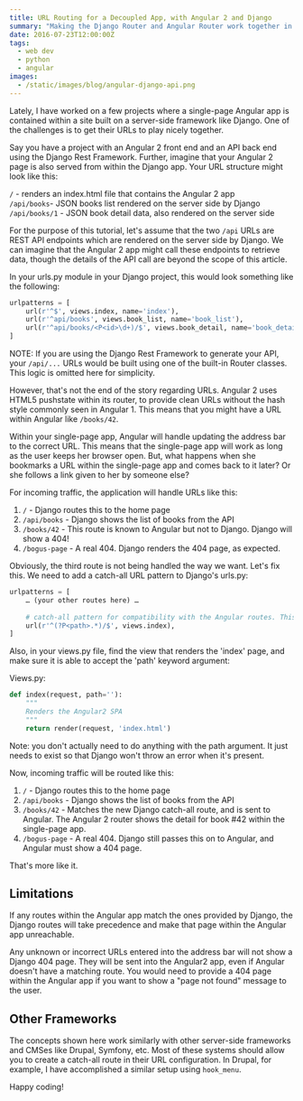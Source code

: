 ```yaml
---
title: URL Routing for a Decoupled App, with Angular 2 and Django
summary: "Making the Django Router and Angular Router work together in the same project."
date: 2016-07-23T12:00:00Z
tags:
  - web dev
  - python
  - angular
images:
  - /static/images/blog/angular-django-api.png
---
```


Lately, I have worked on a few projects where a single-page Angular app is contained within a site built on a server-side framework like Django. One of the challenges is to get their URLs to play nicely together.

Say you have a project with an Angular 2 front end and an API back end using the Django Rest Framework. Further, imagine that your Angular 2 page is also served from within the Django app. Your URL structure might look like this:

`/` - renders an index.html file that contains the Angular 2 app  
`/api/books`- JSON books list rendered on the server side by Django  
`/api/books/1` - JSON book detail data, also rendered on the server side

For the purpose of this tutorial, let's assume that the two `/api` URLs are REST API endpoints which are rendered on the server side by Django. We can imagine that the Angular 2 app might call these endpoints to retrieve data, though the details of the API call are beyond the scope of this article.

In your urls.py module in your Django project, this would look something like the following:

```python
urlpatterns = [
    url(r'^$', views.index, name='index'),
    url(r'^api/books', views.book_list, name='book_list'),
    url(r'^api/books/<P<id>\d+)/$', views.book_detail, name='book_detail'),
]
```

NOTE: If you are using the Django Rest Framework to generate your API, your `/api/...` URLs would be built using one of the built-in Router classes. This logic is omitted here for simplicity.

However, that's not the end of the story regarding URLs. Angular 2 uses HTML5 pushstate within its router, to provide clean URLs without the hash style commonly seen in Angular 1. This means that you might have a URL within Angular like `/books/42`.

Within your single-page app, Angular will handle updating the address bar to the correct URL. This means that the single-page app will work as long as the user keeps her browser open. But, what happens when she bookmarks a URL within the single-page app and comes back to it later? Or she follows a link given to her by someone else?

For incoming traffic, the application will handle URLs like this:

1.  `/` - Django routes this to the home page
2.  `/api/books` - Django shows the list of books from the API
3.  `/books/42` - This route is known to Angular but not to Django. Django will show a 404!
4.  `/bogus-page` - A real 404\. Django renders the 404 page, as expected.

Obviously, the third route is not being handled the way we want. Let's fix this. We need to add a catch-all URL pattern to Django's urls.py:

```python
urlpatterns = [
    … (your other routes here) …
 
    # catch-all pattern for compatibility with the Angular routes. This must be last in the list.
    url(r'^(?P<path>.*)/$', views.index),
]
```

Also, in your views.py file, find the view that renders the 'index' page, and make sure it is able to accept the 'path' keyword argument:

Views.py:

```python
def index(request, path=''):
    """
    Renders the Angular2 SPA
    """
    return render(request, 'index.html')
```

Note: you don't actually need to do anything with the path argument. It just needs to exist so that Django won't throw an error when it's present.

Now, incoming traffic will be routed like this:

1.  `/` - Django routes this to the home page
2.  `/api/books` - Django shows the list of books from the API
3.  `/books/42` - Matches the new Django catch-all route, and is sent to Angular. The Angular 2 router shows the detail for book #42 within the single-page app.
4.  `/bogus-page` - A real 404\. Django still passes this on to Angular, and Angular must show a 404 page.

That's more like it.

## Limitations

If any routes within the Angular app match the ones provided by Django, the Django routes will take precedence and make that page within the Angular app unreachable.

Any unknown or incorrect URLs entered into the address bar will not show a Django 404 page. They will be sent into the Angular2 app, even if Angular doesn't have a matching route. You would need to provide a 404 page within the Angular app if you want to show a "page not found" message to the user.

## Other Frameworks

The concepts shown here work similarly with other server-side frameworks and CMSes like Drupal, Symfony, etc. Most of these systems should allow you to create a catch-all route in their URL configuration. In Drupal, for example, I have accomplished a similar setup using `hook_menu`.

Happy coding!
